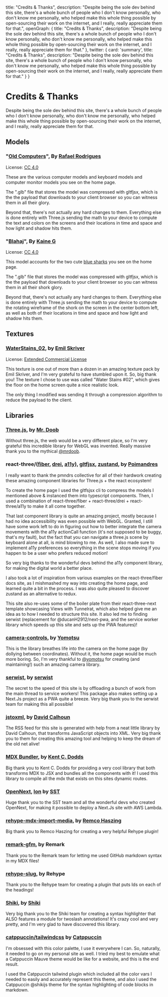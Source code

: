   title: "Credits & Thanks",
  description: "Despite being the sole dev behind this site, there's a whole bunch of people who I don't know personally, who don't know me personally, who helped make this whole thing possible by open-sourcing their work on the internet, and I really, really appreciate them for that.",
  openGraph: {
    title: "Credits & Thanks",
    description: "Despite being the sole dev behind this site, there's a whole bunch of people who I don't know personally, who don't know me personally, who helped make this whole thing possible by open-sourcing their work on the internet, and I really, really appreciate them for that."
  },
  twitter: {
    card: 'summary',
    title: "Credits & Thanks",
    description: "Despite being the sole dev behind this site, there's a whole bunch of people who I don't know personally, who don't know me personally, who helped make this whole thing possible by open-sourcing their work on the internet, and I really, really appreciate them for that."
  }
}

# Credits & Thanks

Despite being the sole dev behind this site, there's a whole bunch of people who I don't know personally, who don't know me personally, who helped make this whole thing possible by open-sourcing their work on the internet, and I really, really appreciate them for that.

## Models

### "[Old Computers](https://sketchfab.com/3d-models/old-computers-7bb6e720499a467b8e0427451d180063)", By [Rafael Rodrigues](https://sketchfab.com/RafaelBR873D)

License: [CC 4.0](https://creativecommons.org/licenses/by/4.0/)

These are the various computer models and keyboard models and computer monitor models you see on the home page.

The ".glb" file that stores the model was compressed with gltfjsx, which is the the payload that downloads to your client browser so you can witness them in all their glory. 

Beyond that, there's not actually any hard changes to them. Everything else is done entirely with Three.js sending the math to your device to compute the text and colors on the screens and their locations in time and space and how light and shadow hits them.

### "[Blahaj](https://sketchfab.com/3d-models/blahaj-ce981de49111488c81ea646067abe1ec)", By [Kaine G](https://sketchfab.com/Kaine_G)

License: [CC 4.0](https://creativecommons.org/licenses/by/4.0/)

This model accounts for the two cute [blue sharks](https://en.wikipedia.org/wiki/Blue_shark) you see on the home page. 

The ".glb" file that stores the model was compressed with gltfjsx, which is the the payload that downloads to your client browser so you can witness them in all their shork glory. 

Beyond that, there's not actually any hard changes to them. Everything else is done entirely with Three.js sending the math to your device to compute the rotating wireframe of the shork on the screen in the center bottom left, as well as both of their locations in time and space and how light and shadow hits them.

## Textures

### [WaterStains_02](https://www.artstation.com/marketplace/p/3yAy/free-surface-imperfections-pack), by [Emil Skriver](https://emilskriver.artstation.com/)

License: [Extended Commercial License](https://www.artstation.com/marketplace-product-eula)

This texture is one out of more than a dozen in an amazing texture pack by Emil Skriver, and I'm very grateful to have stumbled upon it. So, big thank you! The texture I chose to use was called "Water Stains \#02", which gives the floor on the home screen quite a nice realistic look. 

The only thing I modified was sending it through a compression algorithm to reduce the payload to the client.

## Libraries

### [Three.js](https://threejs.org/), by [Mr. Doob](https://mrdoob.com/)

Without three.js, the web would be a very different place, so I'm very grateful this incredible library for WebGL was invented. Really massive thank you to the mythical [@mrdoob](https://twitter.com/mrdoob).

### react-three/([fiber](https://github.com/pmndrs/react-three-fiber), [drei](https://github.com/pmndrs/drei), [a11y](https://github.com/pmndrs/react-three-a11y)), [gltfjsx](https://github.com/pmndrs/gltfjsx), [zustand](https://github.com/pmndrs/zustand), by [Poimandres](https://pmnd.rs/)

I really want to thank the pmndrs collective for all of their hardwork creating these amazing component libraries for Three.js + the react ecosystem!

To create the home page I used the gltfsjsx cli to compress the models I mentioned above & instanced them into typescript components. Then, I used a combination of react-three/fiber + react-three/drei + react-three/a11y to make it all come together.

That last component library is quite an amazing project, mostly because I had no idea accessibility was even possible with WebGL. Granted, I still have some work left to do in figuring out how to better integrate the camera movements with the a11y actionCall function (it's not supposed to be buggy, that's my fault), but the fact that you can navigate a three.js scene by keyboard alone at all, is mind blowing to me. As well, I also made sure to implement a11y preferences so everything in the scene stops moving if you happen to be a user who prefers reduced motion!

So very big thanks to the wonderful devs behind the a11y component library, for making the digital world a better place.

I also took a lot of inspiration from various examples on the react-three/fiber docs site, as I mishmashed my way into creating the home page, and learned quite a bit in the process. I was also quite pleased to discover zustand as an alternative to redux.

This site also re-uses some of the boiler plate from their react-three-next template showcasing Views with Tunnelrat, which also helped give me an idea as to how I needed to structure this site. It also led me to finding serwist (replacement for @ducanH2912/next-pwa, and the service worker library which speeds up this site and sets up the PWA features)!

### [camera-controls](https://github.com/yomotsu/camera-controls), by [Yomotsu](https://yomotsu.net/blog/)

This is the library breathes life into the camera on the home page (by dollying between coordinates). Without it, the home page would be much more boring. So, I'm very thankful to [@yomotsu](https://twitter.com/yomotsu) for creating (and maintaining!) such an amazing camera library.

### [serwist](https://github.com/serwist/serwist), by [serwist](https://serwist.pages.dev/)

The secret to the speed of this site is by offloading a bunch of work from the main thread to service workers! This package also makes setting up a Next.Js project as a PWA quite a breeze. Very big thank you to the serwist team for making this all possible!

### [jstoxml](https://github.com/davidcalhoun/jstoxml), by [David Calhoun](https://www.themaingate.net/)

The RSS feed for this site is generated with help from a neat little library by David Calhoun, that transforms JavaScript objects into XML. Very big thank you to them for creating this amazing tool and helping to keep the dream of the old net alive!

### [MDX Bundler](https://github.com/kentcdodds/mdx-bundler), by [Kent C. Dodds](https://kentcdodds.com/)

Big thank you to Kent C. Dodds for providing a very cool library that both transforms MDX to JSX and bundles all the components with it! I used this library to compile all the mdx that exists on this sites dynamic routes.

### [OpenNext](https://open-next.js.org/), [Ion](https://ion.sst.dev/docs/) by [SST](https://sst.dev/)

Huge thank you to the SST team and all the wonderful devs who created OpenNext, for making it possible to deploy a Next.Js site    with AWS Lambda.

### [rehype-mdx-import-media](https://github.com/remcohaszing/rehype-mdx-import-media), by [Remco Haszing](https://remcohaszing.nl/)

Big thank you to Remco Haszing for creating a very helpful Rehype plugin!

### [remark-gfm](https://github.com/remarkjs/remark-gfm), by Remark

Thank you to the Remark team for letting me used GitHub markdown syntax in my MDX files!

### [rehype-slug](https://github.com/rehypejs/rehype-slug), by Rehype

Thank you to the Rehype team for creating a plugin that puts Ids on each of the headings!

### [Shiki](https://github.com/shikijs/shiki), by [Shiki](https://shiki.style/)

Very big thank you to the Shiki team for creating a syntax highlighter that ALSO features a module for twoslash annotations! It's crazy cool and very pretty, and I'm very glad to have discovered this library.

### [catppuccin/tailwindcss](https://github.com/catppuccin/tailwindcss) by [Catppuccin](https://catppuccin.com/)

I'm obsessed with this color palette, I use it everywhere I can. So, naturally, it needed to go on my personal site as well. I tried my best to emulate what a Catppuccin Mauve theme would be like for a website, and this is the end result.

I used the Catppuccin tailwind plugin which included all the color vars I needed to easily and accurately represent this theme, and also I used the Catppuccin @shikijs theme for the syntax highlighting of code blocks in markdown.


